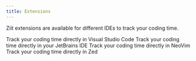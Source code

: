 ```yaml
---
title: Extensions
---
```


Ziit extensions are available for different IDEs to track your coding time.

<Cards>
  <Card 
    title="Visual Studio Code" 
    href="./extensions/vscode"
  >
    Track your coding time directly in Visual Studio Code
  </Card>
  <Card 
    title="JetBrains IDEs" 
    href="./extensions/jetbrains"
  >
    Track your coding time directly in your JetBrains IDE
  </Card>
  <Card 
    title="NeoVim" 
    href="./extensions/neovim"
  >
    Track your coding time directly in NeoVim
  </Card>
  <Card 
    title="Zed" 
    href="./extensions/zed"
  >
    Track your coding time directly in Zed
  </Card>
</Cards>
